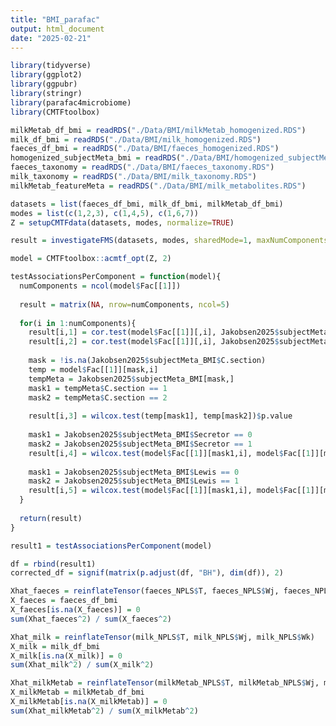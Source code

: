 ```yaml
---
title: "BMI_parafac"
output: html_document
date: "2025-02-21"
---
```


```r
library(tidyverse)
library(ggplot2)
library(ggpubr)
library(stringr)
library(parafac4microbiome)
library(CMTFtoolbox)
```

```r
milkMetab_df_bmi = readRDS("./Data/BMI/milkMetab_homogenized.RDS")
milk_df_bmi = readRDS("./Data/BMI/milk_homogenized.RDS")
faeces_df_bmi = readRDS("./Data/BMI/faeces_homogenized.RDS")
homogenized_subjectMeta_bmi = readRDS("./Data/BMI/homogenized_subjectMeta.RDS")
faeces_taxonomy = readRDS("./Data/BMI/faeces_taxonomy.RDS")
milk_taxonomy = readRDS("./Data/BMI/milk_taxonomy.RDS")
milkMetab_featureMeta = readRDS("./Data/BMI/milk_metabolites.RDS")
```

```r
datasets = list(faeces_df_bmi, milk_df_bmi, milkMetab_df_bmi)
modes = list(c(1,2,3), c(1,4,5), c(1,6,7))
Z = setupCMTFdata(datasets, modes, normalize=TRUE)
```

```r
result = investigateFMS(datasets, modes, sharedMode=1, maxNumComponents=5, numFolds=10, numCores = parallel::detectCores(), method="L-BFGS")
```

```r
model = CMTFtoolbox::acmtf_opt(Z, 2)
```

```r
testAssociationsPerComponent = function(model){
  numComponents = ncol(model$Fac[[1]])
  
  result = matrix(NA, nrow=numComponents, ncol=5)
  
  for(i in 1:numComponents){
    result[i,1] = cor.test(model$Fac[[1]][,i], Jakobsen2025$subjectMeta_BMI$BMI, method="spearman")$p.value
    result[i,2] = cor.test(model$Fac[[1]][,i], Jakobsen2025$subjectMeta_BMI$whz.6m, method="spearman")$p.value
    
    mask = !is.na(Jakobsen2025$subjectMeta_BMI$C.section)
    temp = model$Fac[[1]][mask,i]
    tempMeta = Jakobsen2025$subjectMeta_BMI[mask,]
    mask1 = tempMeta$C.section == 1
    mask2 = tempMeta$C.section == 2
    
    result[i,3] = wilcox.test(temp[mask1], temp[mask2])$p.value
    
    mask1 = Jakobsen2025$subjectMeta_BMI$Secretor == 0
    mask2 = Jakobsen2025$subjectMeta_BMI$Secretor == 1
    result[i,4] = wilcox.test(model$Fac[[1]][mask1,i], model$Fac[[1]][mask2,i])$p.value
    
    mask1 = Jakobsen2025$subjectMeta_BMI$Lewis == 0
    mask2 = Jakobsen2025$subjectMeta_BMI$Lewis == 1
    result[i,5] = wilcox.test(model$Fac[[1]][mask1,i], model$Fac[[1]][mask2,i])$p.value
  }
  
  return(result)
}

result1 = testAssociationsPerComponent(model)

df = rbind(result1)
corrected_df = signif(matrix(p.adjust(df, "BH"), dim(df)), 2)
```

```r
Xhat_faeces = reinflateTensor(faeces_NPLS$T, faeces_NPLS$Wj, faeces_NPLS$Wk)
X_faeces = faeces_df_bmi
X_faeces[is.na(X_faeces)] = 0
sum(Xhat_faeces^2) / sum(X_faeces^2)

Xhat_milk = reinflateTensor(milk_NPLS$T, milk_NPLS$Wj, milk_NPLS$Wk)
X_milk = milk_df_bmi
X_milk[is.na(X_milk)] = 0
sum(Xhat_milk^2) / sum(X_milk^2)

Xhat_milkMetab = reinflateTensor(milkMetab_NPLS$T, milkMetab_NPLS$Wj, milkMetab_NPLS$Wk)
X_milkMetab = milkMetab_df_bmi
X_milkMetab[is.na(X_milkMetab)] = 0
sum(Xhat_milkMetab^2) / sum(X_milkMetab^2)
```
